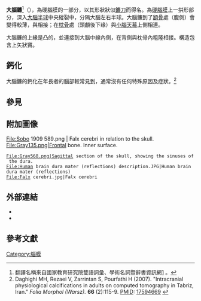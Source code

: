 {{Infobox brain
| Name            = 大腦鐮
| Latin           = Falx cerebri
| Image           = Falxcerebri.jpg
| Caption         = 切除部分右侧[[头骨|头骨]]和[[大脑|大脑]]暴露出的[[硬脑膜|硬脑膜]]及其突起
| Image2          = Gray769.png
| Caption2        = 颅骨顶部的剖面图，大腦鐮（中部黄线）
| IsPartOf        = [[腦膜|腦膜]]
| Components      =
| Artery          =
| Vein            =
<!--
| GraySubject     = 193
| GrayPage        = 873
| BrainInfoType   = ancil
| BrainInfoNumber = 258
-->
}}
'''大腦鐮'''<ref>翻譯名稱來自國家教育研究院雙語詞彙、學術名詞暨辭書資訊網[http://terms.naer.edu.tw/detail/585475/] {{Wayback|url=http://terms.naer.edu.tw/detail/585475/ |date=20160305104856 }}。</ref>（{{lang-en|falx cerebri}}），為硬腦膜的一部分，以其形狀狀似[[鐮刀|鐮刀]]而得名。為[[硬腦膜|硬腦膜]]上一拱形部分，深入[[大腦半球|大腦半球]]中央縱裂中，分隔大腦左右半球。大腦鐮到了[[額骨|額骨]]處（腹側）會變得較薄，與{{le|crista galli|crista galli|雞冠突}}相接；在[[枕骨|枕骨]]處（頭顱後下缘）與[[小腦天幕|小腦天幕]]上側相連。

大腦鐮的上緣是凸的，並連接到大腦中線內側，在背側與枕骨內粗隆相接。構造包含上矢狀竇。

== 鈣化 ==
大腦鐮的鈣化在年長者的腦部較常見到，通常沒有任何特殊原因及症狀。<ref>Daghighi MH, Rezaei V, Zarrintan S, Pourfathi H (2007). "Intracranial physiological calcifications in adults on computed tomography in Tabriz, Iran." ''Folia Morphol (Warsz).'' '''66''' (2):115-9. [[PubMed#PubMed_identifier|PMID]]: [http://www.ncbi.nlm.nih.gov/pubmed/17594669 17594669] {{Wayback|url=http://www.ncbi.nlm.nih.gov/pubmed/17594669 |date=20160920012204 }}</ref>

== 參見 ==

==附加圖像==
<gallery>
File:Sobo 1909 589.png | Falx cerebri in relation to the skull.
File:Gray135.png|Frontal bone. Inner surface.
 File:Gray568.png|Sagittal section of the skull, showing the sinuses of the dura.
 File:Human brain dura mater (reflections) description.JPG|Human brain dura mater (reflections)
 File:Falx cerebri.jpg|Falx cerebri
</gallery>

==外部連結==
{{Commons category|Falx cerebri}}
* {{SUNYAnatomyLabs|28|st|16|02}}
* {{LoyolaMedEd|grossanatomy/dissector/labs/h_n/cranium/cn1_1a.htm}}

==參考文獻==
{{Gray's}}
{{Reflist|2}}

{{Meninges}}

[[Category:腦膜|Category:腦膜]]